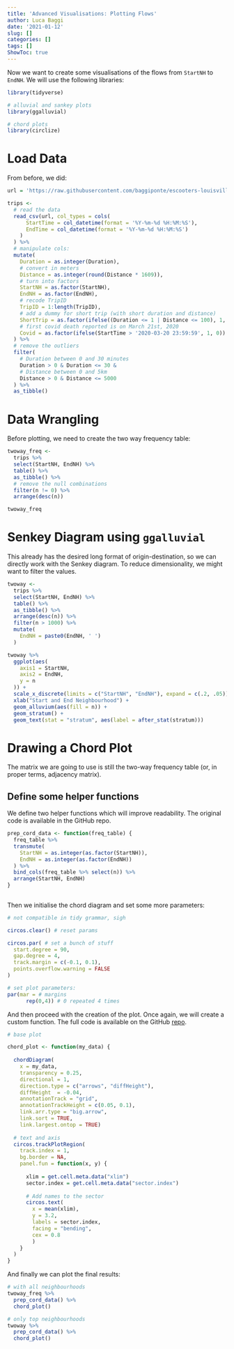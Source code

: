 ```yaml
---
title: 'Advanced Visualisations: Plotting Flows'
author: Luca Baggi
date: '2021-01-12'
slug: []
categories: []
tags: []
ShowToc: true
---
```


Now we want to create some visualisations of the flows from `StartNH` to `EndNH`. We will use the following libraries:

```r
library(tidyverse)

# alluvial and sankey plots
library(ggalluvial)

# chord plots
library(circlize)
```

# Load Data

From before, we did:

```r
url = 'https://raw.githubusercontent.com/baggiponte/escooters-louisville-python/main/data/escooters_od.csv'

trips <-
  # read the data
  read_csv(url, col_types = cols(
      StartTime = col_datetime(format = '%Y-%m-%d %H:%M:%S'),
      EndTime = col_datetime(format = '%Y-%m-%d %H:%M:%S')
    )
  ) %>%
  # manipulate cols:
  mutate(
    Duration = as.integer(Duration),
    # convert in meters
    Distance = as.integer(round(Distance * 1609)),
    # turn into factors
    StartNH = as.factor(StartNH),
    EndNH = as.factor(EndNH),
    # recode TripID
    TripID = 1:length(TripID),
    # add a dummy for short trip (with short duration and distance)
    ShortTrip = as.factor(ifelse((Duration <= 1 | Distance <= 100), 1, 0)),
    # first covid death reported is on March 21st, 2020
    Covid = as.factor(ifelse(StartTime > '2020-03-20 23:59:59', 1, 0))
  ) %>%
  # remove the outliers
  filter(
    # Duration between 0 and 30 minutes
    Duration > 0 & Duration <= 30 &
    # Distance between 0 and 5km
    Distance > 0 & Distance <= 5000
  ) %>%
  as_tibble()
```

# Data Wrangling

Before plotting, we need to create the two way frequency table:

```r
twoway_freq <-
  trips %>%
  select(StartNH, EndNH) %>%
  table() %>%
  as_tibble() %>%
  # remove the null combinations
  filter(n != 0) %>%
  arrange(desc(n))

twoway_freq
```

# Senkey Diagram using `ggalluvial`

This already has the desired long format of origin-destination, so we can directly work with the Senkey diagram. To reduce dimensionality, we might want to filter the values.

```r
twoway <-
  trips %>%
  select(StartNH, EndNH) %>%
  table() %>%
  as_tibble() %>%
  arrange(desc(n)) %>%
  filter(n > 1000) %>%
  mutate(
    EndNH = paste0(EndNH, ' ')
  )

twoway %>%
  ggplot(aes(
    axis1 = StartNH,
    axis2 = EndNH,
    y = n
  )) +
  scale_x_discrete(limits = c("StartNH", "EndNH"), expand = c(.2, .05)) +
  xlab("Start and End Neighbourhood") +
  geom_alluvium(aes(fill = n)) +
  geom_stratum() +
  geom_text(stat = "stratum", aes(label = after_stat(stratum)))
```

# Drawing a Chord Plot

The matrix we are going to use is still the two-way frequency table (or, in proper terms, adjacency matrix).

## Define some helper functions

We define two helper functions which will improve readability. The original code is available in the GitHub repo.

```r
prep_cord_data <- function(freq_table) {
  freq_table %>%
  transmute(
    StartNH = as.integer(as.factor(StartNH)),
    EndNH = as.integer(as.factor(EndNH))
  ) %>%
  bind_cols(freq_table %>% select(n)) %>%
  arrange(StartNH, EndNH)
}
  
```

Then we initialise the chord diagram and set some more parameters:

```r
# not compatible in tidy grammar, sigh

circos.clear() # reset params

circos.par( # set a bunch of stuff
  start.degree = 90,
  gap.degree = 4,
  track.margin = c(-0.1, 0.1),
  points.overflow.warning = FALSE
)

# set plot parameters:
par(mar = # margins
      rep(0,4)) # 0 repeated 4 times
```

And then proceed with the creation of the plot. Once again, we will create a custom function. The full code is available on the GitHub [repo](https://github.com/baggiponte/escooters-louisville-r).

```r
# base plot

chord_plot <- function(my_data) {
  
  chordDiagram(
    x = my_data, 
    transparency = 0.25,
    directional = 1,
    direction.type = c("arrows", "diffHeight"), 
    diffHeight  = -0.04,
    annotationTrack = "grid", 
    annotationTrackHeight = c(0.05, 0.1),
    link.arr.type = "big.arrow", 
    link.sort = TRUE, 
    link.largest.ontop = TRUE)
  
  # text and axis
  circos.trackPlotRegion(
    track.index = 1, 
    bg.border = NA, 
    panel.fun = function(x, y) {
      
      xlim = get.cell.meta.data("xlim")
      sector.index = get.cell.meta.data("sector.index")
      
      # Add names to the sector
      circos.text(
        x = mean(xlim), 
        y = 3.2, 
        labels = sector.index, 
        facing = "bending", 
        cex = 0.8
        )
    }
  )
}

```

And finally we can plot the final results:

```r
# with all neighbourhoods
twoway_freq %>%
  prep_cord_data() %>%
  chord_plot()

# only top neighbourhoods
twoway %>%
  prep_cord_data() %>%
  chord_plot()
```


